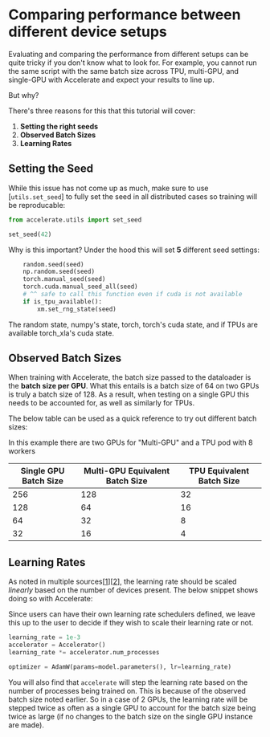 <!--Copyright 2022 The HuggingFace Team. All rights reserved.

Licensed under the Apache License, Version 2.0 (the "License"); you may not use this file except in compliance with
the License. You may obtain a copy of the License at

http://www.apache.org/licenses/LICENSE-2.0

Unless required by applicable law or agreed to in writing, software distributed under the License is distributed on
an "AS IS" BASIS, WITHOUT WARRANTIES OR CONDITIONS OF ANY KIND, either express or implied. See the License for the
specific language governing permissions and limitations under the License.
-->

# Comparing performance between different device setups

Evaluating and comparing the performance from different setups can be quite tricky if you don't know what to look for.
For example, you cannot run the same script with the same batch size across TPU, multi-GPU, and single-GPU with Accelerate 
and expect your results to line up. 

But why?

There's three reasons for this that this tutorial will cover: 

1. **Setting the right seeds**
2. **Observed Batch Sizes**
3. **Learning Rates**

## Setting the Seed 

While this issue has not come up as much, make sure to use [`utils.set_seed`] to fully set the seed in all distributed cases so training will be reproducable:

```python
from accelerate.utils import set_seed

set_seed(42)
```

Why is this important? Under the hood this will set **5** different seed settings:

```python
    random.seed(seed)
    np.random.seed(seed)
    torch.manual_seed(seed)
    torch.cuda.manual_seed_all(seed)
    # ^^ safe to call this function even if cuda is not available
    if is_tpu_available():
        xm.set_rng_state(seed)
```

The random state, numpy's state, torch, torch's cuda state, and if TPUs are available torch_xla's cuda state.

## Observed Batch Sizes 

When training with Accelerate, the batch size passed to the dataloader is the **batch size per GPU**. What this entails is 
a batch size of 64 on two GPUs is truly a batch size of 128. As a result, when testing on a single GPU this needs to be accounted for,
as well as similarly for TPUs. 

The below table can be used as a quick reference to try out different batch sizes:

<Tip>

In this example there are two GPUs for "Multi-GPU" and a TPU pod with 8 workers

</Tip>

| Single GPU Batch Size | Multi-GPU Equivalent Batch Size | TPU Equivalent Batch Size |
|-----------------------|---------------------------------|---------------------------|
| 256                   | 128                             | 32                        |
| 128                   | 64                              | 16                        |
| 64                    | 32                              | 8                         |
| 32                    | 16                              | 4                         |

## Learning Rates 

As noted in multiple sources[[1](https://aws.amazon.com/blogs/machine-learning/scalable-multi-node-deep-learning-training-using-gpus-in-the-aws-cloud/)][[2](https://docs.nvidia.com/clara/tlt-mi_archive/clara-train-sdk-v2.0/nvmidl/appendix/training_with_multiple_gpus.html)], the learning rate should be scaled *linearly* based on the number of devices present. The below 
snippet shows doing so with Accelerate:

<Tip>

Since users can have their own learning rate schedulers defined, we leave this up to the user to decide if they wish to scale their 
learning rate or not.
 
</Tip>

```python
learning_rate = 1e-3
accelerator = Accelerator()
learning_rate *= accelerator.num_processes

optimizer = AdamW(params=model.parameters(), lr=learning_rate)
```

You will also find that `accelerate` will step the learning rate based on the number of processes being trained on. This is because 
of the observed batch size noted earlier. So in a case of 2 GPUs, the learning rate will be stepped twice as often as a single GPU
to account for the batch size being twice as large (if no changes to the batch size on the single GPU instance are made).
